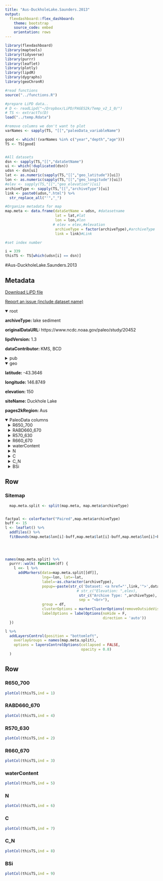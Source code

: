 ```yaml
---
title: "Aus-DuckholeLake.Saunders.2013"
output: 
  flexdashboard::flex_dashboard:
    theme: bootstrap
    source_code: embed
    orientation: rows
---
```


```r
library(flexdashboard)
library(maptools)
library(tidyverse)
library(purrr)
library(leaflet)
library(plotly)
library(lipdR)
library(dygraphs)
library(geoChronR)

#read functions
source("../functions.R")

#prepare LiPD data..
# D <- readLipd("~/Dropbox/LiPD/PAGES2k/Temp_v2_1_0/")
# TS <- extractTs(D)
load("../temp.Rdata")

#remove columns we don't want to plot
varNames <- sapply(TS, "[[","paleoData_variableName")

good <- which(!(varNames %in% c("year","depth","age")))
TS <- TS[good]


#All datasets
dsn <- sapply(TS,"[[","dataSetName")
ui <- which(!duplicated(dsn))
udsn <- dsn[ui]
lat <- as.numeric(sapply(TS,"[[","geo_latitude")[ui])
lon <- as.numeric(sapply(TS,"[[","geo_longitude")[ui])
#elev <- sapply(TS,"[[","geo_elevation")[ui]
archiveType <- sapply(TS,"[[","archiveType")[ui]
link <- paste0(udsn,".html") %>% 
  str_replace_all("'","_")

#Organize metadata for map
map.meta <- data.frame(dataSetName = udsn, #datasetname
                       lat = lat,#lat
                       lon = lon,#lon
                      # elev = elev,#elevation
                       archiveType = factor(archiveType),#archiveType
                       link = link)#Link

#set index number

i = 339
thisTS <- TS[which(udsn[i] == dsn)]
```
#Aus-DuckholeLake.Saunders.2013

Metadata {.sidebar}
-------------------------------------
[Download LiPD file](Aus-DuckholeLake.Saunders.2013.lpd)
            

[Report an issue (include dataset name)](https://github.com/nickmckay/LiPDverse/issues)

<details open style="margin-left: 0px">
<summary>root</summary>
<p style="margin-left: 0px"><strong>archiveType: </strong>lake sediment
<p style="margin-left: 0px"><strong>originalDataURL: </strong>https://www.ncdc.noaa.gov/paleo/study/20452
<p style="margin-left: 0px"><strong>lipdVersion: </strong>1.3
<p style="margin-left: 0px"><strong>dataContributor: </strong>KMS, BCD
</details>
<details>
<summary>pub</summary>
<details style="margin-left: 10px">
<summary>pub1</summary>
<p style="margin-left: 10px"><strong>author: </strong>Saunders, K.;Grosjean, M.;Hodgson, D.
<p style="margin-left: 10px"><strong>citeKey: </strong>saunders2013a950yrtemperaturereconstr
<p style="margin-left: 10px"><strong>journal: </strong>The Holocene
<p style="margin-left: 10px"><strong>volume: </strong>23
<p style="margin-left: 10px"><strong>pages: </strong>771-783
<p style="margin-left: 10px"><strong>pubYear: </strong>2013
<p style="margin-left: 10px"><strong>title: </strong>A 950 yr temperature reconstruction from Duckhole Lake, southern Tasmania, Australia
<p style="margin-left: 10px"><strong>DOI: </strong>10.1177/0959683612470176
</details>
<details style="margin-left: 10px">
<summary>pub2</summary>
<p style="margin-left: 10px"><strong>author: </strong>Saunders, K.;Grosjean, M.;Hodgson, D.
<p style="margin-left: 10px"><strong>citeKey: </strong>saunders2016erratuma950yrtemperaturer
<p style="margin-left: 10px"><strong>journal: </strong>The Holocene
<p style="margin-left: 10px"><strong>volume: </strong>26
<p style="margin-left: 10px"><strong>pages: </strong>830
<p style="margin-left: 10px"><strong>pubYear: </strong>2016
<p style="margin-left: 10px"><strong>title: </strong>Erratum: A 950 yr temperature reconstruction from Duckhole Lake, southern Tasmania, Australia
<p style="margin-left: 10px"><strong>DOI: </strong>10.1177/0959683616640987
</details>
<details style="margin-left: 10px">
<summary>pub3</summary>
<p style="margin-left: 10px"><strong>author: </strong>Saunders, K.M.
<p style="margin-left: 10px"><strong>citeKey: </strong>saunders2016httpswwwncdcnoaagovpaleostudy20452DataCitation
<p style="margin-left: 10px"><strong>title: </strong>World Data Center for Paleoclimatology
</details>
</details>
<details open style="margin-left: 0px">
<summary>geo</summary>
<p style="margin-left: 0px"><strong>latitude: </strong>-43.3646
<p style="margin-left: 0px"><strong>longitude: </strong>146.8749
<p style="margin-left: 0px"><strong>elevation: </strong>150
<p style="margin-left: 0px"><strong>siteName: </strong>Duckhole Lake
<p style="margin-left: 0px"><strong>pages2kRegion: </strong>Aus
</details>
<details open>
<summary>PaleoData columns</summary>
<details style="margin-left: 10px">
<summary>R650_700</summary>
<p style="margin-left: 10px"><strong>TSid: </strong>LPDbff7f105
<p style="margin-left: 10px"><strong>variableName: </strong>R650_700
<p style="margin-left: 10px"><strong>units: </strong>NA
<p style="margin-left: 10px"><strong>description: </strong>Trough area between 650 and 700 nm wavelength
<p style="margin-left: 10px"><strong>useInGlobalTemperatureAnalysis: </strong>FALSE
<details>
<summary>interpretation</summary>
<details style="margin-left: 20px">
<summary>1</summary>
<p style="margin-left: 20px"><strong>basis: </strong>Correlation with Instrumental records 1911-2000
<p style="margin-left: 20px"><strong>interpDirection: </strong>negative
<p style="margin-left: 20px"><strong>scope: </strong>climate
<p style="margin-left: 20px"><strong>seasonality: </strong>1 2 3 4 5 6 7 8 9 10 11 12
<p style="margin-left: 20px"><strong>variable: </strong>T
<p style="margin-left: 20px"><strong>variableDetail: </strong>surface
</details>
</details>
</details>
<details style="margin-left: 10px">
<summary>RABD660_670</summary>
<p style="margin-left: 10px"><strong>TSid: </strong>LPD335d863f
<p style="margin-left: 10px"><strong>variableName: </strong>RABD660_670
<p style="margin-left: 10px"><strong>units: </strong>NA
<p style="margin-left: 10px"><strong>description: </strong>relative absorption band depth from 660 to 670 nm
<p style="margin-left: 10px"><strong>useInGlobalTemperatureAnalysis: </strong>TRUE
<details>
<summary>interpretation</summary>
<details style="margin-left: 20px">
<summary>1</summary>
<p style="margin-left: 20px"><strong>basis: </strong>Original paper correlation (note erratum to original paper)
<p style="margin-left: 20px"><strong>interpDirection: </strong>negative
<p style="margin-left: 20px"><strong>scope: </strong>climate
<p style="margin-left: 20px"><strong>seasonality: </strong>1 2 3 4 5 6 7 8 9 10 11 12
<p style="margin-left: 20px"><strong>variable: </strong>T
<p style="margin-left: 20px"><strong>variableDetail: </strong>air@surface
</details>
</details>
</details>
<details style="margin-left: 10px">
<summary>R570_630</summary>
<p style="margin-left: 10px"><strong>TSid: </strong>LPD77e777b0
<p style="margin-left: 10px"><strong>variableName: </strong>R570_630
<p style="margin-left: 10px"><strong>description: </strong>Ratio between reflectance at 570 and 630 nm wavelength
<p style="margin-left: 10px"><strong>useInGlobalTemperatureAnalysis: </strong>FALSE
</details>
<details style="margin-left: 10px">
<summary>R660_670</summary>
<p style="margin-left: 10px"><strong>TSid: </strong>LPDc2846a24
<p style="margin-left: 10px"><strong>variableName: </strong>R660_670
<p style="margin-left: 10px"><strong>description: </strong>Ratio between reflectance at 660 and 670 nm wavelength
<p style="margin-left: 10px"><strong>useInGlobalTemperatureAnalysis: </strong>FALSE
</details>
<details style="margin-left: 10px">
<summary>waterContent</summary>
<p style="margin-left: 10px"><strong>TSid: </strong>LPD6d96dc7c
<p style="margin-left: 10px"><strong>variableName: </strong>waterContent
<p style="margin-left: 10px"><strong>units: </strong>percent
<p style="margin-left: 10px"><strong>description: </strong>water content
<p style="margin-left: 10px"><strong>useInGlobalTemperatureAnalysis: </strong>FALSE
</details>
<details style="margin-left: 10px">
<summary>N</summary>
<p style="margin-left: 10px"><strong>TSid: </strong>LPDe759ea6b
<p style="margin-left: 10px"><strong>variableName: </strong>N
<p style="margin-left: 10px"><strong>units: </strong>percent
<p style="margin-left: 10px"><strong>description: </strong>total nitrogen
<p style="margin-left: 10px"><strong>useInGlobalTemperatureAnalysis: </strong>FALSE
</details>
<details style="margin-left: 10px">
<summary>C</summary>
<p style="margin-left: 10px"><strong>TSid: </strong>LPDf7751317
<p style="margin-left: 10px"><strong>variableName: </strong>C
<p style="margin-left: 10px"><strong>units: </strong>percent
<p style="margin-left: 10px"><strong>description: </strong>total carbon
<p style="margin-left: 10px"><strong>useInGlobalTemperatureAnalysis: </strong>FALSE
</details>
<details style="margin-left: 10px">
<summary>C_N</summary>
<p style="margin-left: 10px"><strong>TSid: </strong>LPD0e900372
<p style="margin-left: 10px"><strong>variableName: </strong>C_N
<p style="margin-left: 10px"><strong>units: </strong>NA
<p style="margin-left: 10px"><strong>description: </strong>carbon to nitrogen ratio
<p style="margin-left: 10px"><strong>useInGlobalTemperatureAnalysis: </strong>FALSE
</details>
<details style="margin-left: 10px">
<summary>BSi</summary>
<p style="margin-left: 10px"><strong>TSid: </strong>LPD0b6c7700
<p style="margin-left: 10px"><strong>variableName: </strong>BSi
<p style="margin-left: 10px"><strong>units: </strong>percent
<p style="margin-left: 10px"><strong>description: </strong>biogenic silica content
<p style="margin-left: 10px"><strong>useInGlobalTemperatureAnalysis: </strong>FALSE
</details>

Row
-----------------------------------------------------------------------

### Sitemap

```r
  map.meta.split <- split(map.meta, map.meta$archiveType)


factpal <- colorFactor("Paired",map.meta$archiveType)
buff <- 15
l <- leaflet() %>% 
  addTiles() %>% 
  fitBounds(map.meta$lon[i]-buff,map.meta$lat[i]-buff,map.meta$lon[i]+buff,map.meta$lat[i]+buff)
  

  
  
names(map.meta.split) %>%
  purrr::walk( function(df) {
    l <<- l %>%
      addMarkers(data=map.meta.split[[df]],
                 lng=~lon, lat=~lat,
                 label=~as.character(archiveType),
                 popup=~paste(str_c('Dataset: <a href="',link,'">',dataSetName,'</a>'),
                                 # str_c("Elevation: ",elev),
                                  str_c("Archive Type: ",archiveType),
                                  sep = "<br>"),
                 group = df,
                 clusterOptions = markerClusterOptions(removeOutsideVisibleBounds = F),
                 labelOptions = labelOptions(noHide = F,
                                             direction = 'auto'))
  })

l %>%
  addLayersControl(position = "bottomleft",
    overlayGroups = names(map.meta.split),
    options = layersControlOptions(collapsed = FALSE,
                                   opacity = 0.8)
  )
```

Row {.tabset .tabset-fade}
-----------------------------------------------------------------------

### R650_700
```r
plotCol(thisTS,ind = 1)
```

### RABD660_670
```r
plotCol(thisTS,ind = 4)
```

### R570_630
```r
plotCol(thisTS,ind = 2)
```

### R660_670
```r
plotCol(thisTS,ind = 3)
```

### waterContent
```r
plotCol(thisTS,ind = 5)
```

### N
```r
plotCol(thisTS,ind = 6)
```

### C
```r
plotCol(thisTS,ind = 7)
```

### C_N
```r
plotCol(thisTS,ind = 8)
```

### BSi
```r
plotCol(thisTS,ind = 9)
```
